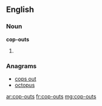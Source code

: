 ==English==

===Noun===
'''cop-outs'''

# {{plural of|cop-out}}

===Anagrams===
* [[cops out#English|cops out]]
* [[octopus#English|octopus]]

[[ar:cop-outs]]
[[fr:cop-outs]]
[[mg:cop-outs]]